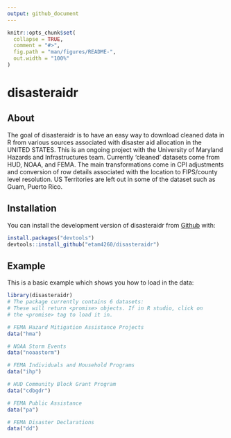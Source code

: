 ```yaml
---
output: github_document
---
```


<!-- README.md is generated from README.Rmd. Please edit that file -->

```r
knitr::opts_chunk$set(
  collapse = TRUE,
  comment = "#>",
  fig.path = "man/figures/README-",
  out.width = "100%"
)
```

# disasteraidr

<!-- badges: start -->
<!-- badges: end -->
## About

The goal of disasteraidr is to have an easy way to download cleaned data in R 
from various sources associated with disaster aid allocation in the UNITED STATES.
This is an ongoing project with the University of Maryland 
Hazards and Infrastructures team. Currently 'cleaned' datasets come 
from HUD, NOAA, and FEMA. The main transformations come in CPI adjustments
and conversion of row details associated with the location to FIPS/county level
resolution. US Territories are left out in some of the dataset such as Guam, Puerto Rico.


## Installation

You can install the development version of disasteraidr from [Github](https://github.com/) with:

``` r
install.packages("devtools")
devtools::install_github("etam4260/disasteraidr")
```

## Example

This is a basic example which shows you how to load in the data:

```r
library(disasteraidr)
# The package currently contains 6 datasets:
# These will return <promise> objects. If in R studio, click on
# the <promise> tag to load it in.

# FEMA Hazard Mitigation Assistance Projects
data("hma")

# NOAA Storm Events
data("noaastorm")

# FEMA Individuals and Household Programs
data("ihp")

# HUD Community Block Grant Program
data("cdbgdr")

# FEMA Public Assistance
data("pa")

# FEMA Disaster Declarations
data("dd")
```
